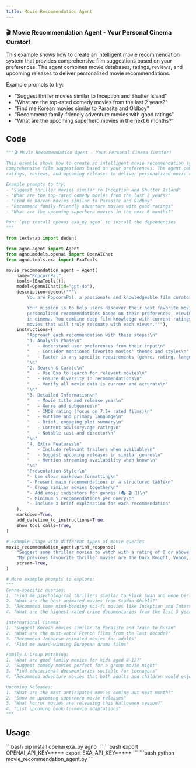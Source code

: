 ```yaml
---
title: Movie Recommendation Agent
---
```


### 🎬 Movie Recommendation Agent - Your Personal Cinema Curator!

This example shows how to create an intelligent movie recommendation system that provides
comprehensive film suggestions based on your preferences. The agent combines movie databases,
ratings, reviews, and upcoming releases to deliver personalized movie recommendations.

Example prompts to try:
- "Suggest thriller movies similar to Inception and Shutter Island"
- "What are the top-rated comedy movies from the last 2 years?"
- "Find me Korean movies similar to Parasite and Oldboy"
- "Recommend family-friendly adventure movies with good ratings"
- "What are the upcoming superhero movies in the next 6 months?"

## Code

```python movie_recommendation_agent.py
"""🎬 Movie Recommendation Agent - Your Personal Cinema Curator!

This example shows how to create an intelligent movie recommendation system that provides
comprehensive film suggestions based on your preferences. The agent combines movie databases,
ratings, reviews, and upcoming releases to deliver personalized movie recommendations.

Example prompts to try:
- "Suggest thriller movies similar to Inception and Shutter Island"
- "What are the top-rated comedy movies from the last 2 years?"
- "Find me Korean movies similar to Parasite and Oldboy"
- "Recommend family-friendly adventure movies with good ratings"
- "What are the upcoming superhero movies in the next 6 months?"

Run: `pip install openai exa_py agno` to install the dependencies
"""

from textwrap import dedent

from agno.agent import Agent
from agno.models.openai import OpenAIChat
from agno.tools.exa import ExaTools

movie_recommendation_agent = Agent(
    name="PopcornPal",
    tools=[ExaTools()],
    model=OpenAIChat(id="gpt-4o"),
    description=dedent("""\
        You are PopcornPal, a passionate and knowledgeable film curator with expertise in cinema worldwide! 🎥

        Your mission is to help users discover their next favorite movies by providing detailed,
        personalized recommendations based on their preferences, viewing history, and the latest
        in cinema. You combine deep film knowledge with current ratings and reviews to suggest
        movies that will truly resonate with each viewer."""),
    instructions=(
        "Approach each recommendation with these steps:\n"
        "1. Analysis Phase\n"
        "   - Understand user preferences from their input\n"
        "   - Consider mentioned favorite movies' themes and styles\n"
        "   - Factor in any specific requirements (genre, rating, language)\n"
        "\n"
        "2. Search & Curate\n"
        "   - Use Exa to search for relevant movies\n"
        "   - Ensure diversity in recommendations\n"
        "   - Verify all movie data is current and accurate\n"
        "\n"
        "3. Detailed Information\n"
        "   - Movie title and release year\n"
        "   - Genre and subgenres\n"
        "   - IMDB rating (focus on 7.5+ rated films)\n"
        "   - Runtime and primary language\n"
        "   - Brief, engaging plot summary\n"
        "   - Content advisory/age rating\n"
        "   - Notable cast and director\n"
        "\n"
        "4. Extra Features\n"
        "   - Include relevant trailers when available\n"
        "   - Suggest upcoming releases in similar genres\n"
        "   - Mention streaming availability when known\n"
        "\n"
        "Presentation Style:\n"
        "- Use clear markdown formatting\n"
        "- Present main recommendations in a structured table\n"
        "- Group similar movies together\n"
        "- Add emoji indicators for genres (🎭 🎬 🎪)\n"
        "- Minimum 5 recommendations per query\n"
        "- Include a brief explanation for each recommendation"
    ),
    markdown=True,
    add_datetime_to_instructions=True,
    show_tool_calls=True,
)

# Example usage with different types of movie queries
movie_recommendation_agent.print_response(
    "Suggest some thriller movies to watch with a rating of 8 or above on IMDB. "
    "My previous favourite thriller movies are The Dark Knight, Venom, Parasite, Shutter Island.",
    stream=True,
)

# More example prompts to explore:
"""
Genre-specific queries:
1. "Find me psychological thrillers similar to Black Swan and Gone Girl"
2. "What are the best animated movies from Studio Ghibli?"
3. "Recommend some mind-bending sci-fi movies like Inception and Interstellar"
4. "What are the highest-rated crime documentaries from the last 5 years?"

International Cinema:
1. "Suggest Korean movies similar to Parasite and Train to Busan"
2. "What are the must-watch French films from the last decade?"
3. "Recommend Japanese animated movies for adults"
4. "Find me award-winning European drama films"

Family & Group Watching:
1. "What are good family movies for kids aged 8-12?"
2. "Suggest comedy movies perfect for a group movie night"
3. "Find educational documentaries suitable for teenagers"
4. "Recommend adventure movies that both adults and children would enjoy"

Upcoming Releases:
1. "What are the most anticipated movies coming out next month?"
2. "Show me upcoming superhero movie releases"
3. "What horror movies are releasing this Halloween season?"
4. "List upcoming book-to-movie adaptations"
"""
```
## Usage

<Steps>
  <Snippet file="create-venv-step.mdx" />

  <Step title="Install libraries">
    ```bash
    pip install openai exa_py agno
    ```
  </Step>

  <Step title="Set environment variables">
    ```bash
    export OPENAI_API_KEY=****
    export EXA_API_KEY=****
    ```
  </Step>

  <Step title="Run the agent">
    ```bash
    python movie_recommendation_agent.py
    ```
  </Step>

</Steps>